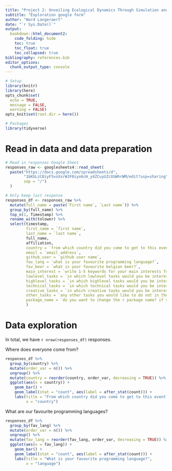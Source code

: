 ```yaml
---
title: "Project 2: Unveiling Ecological Dynamics Through Simulation and Visualization of Biodiversity Data Cubes"
subtitle: "Exploration google form"
author: "Ward Langeraert"
date: "`r Sys.Date()`"
output:
  bookdown::html_document2:
    code_folding: hide
    toc: true
    toc_float: true
    toc_collapsed: true
bibliography: references.bib
editor_options: 
  chunk_output_type: console
---
```


```r
# Setup
library(knitr)
library(here)
opts_chunk$set(
  echo = TRUE,
  message = FALSE,
  warning = FALSE)
opts_knit$set(root.dir = here())

# Packages
library(tidyverse)
```

# Read in data and data preparation

```r
# Read in responses Google Sheet
responses_raw <- googlesheets4::read_sheet(
  paste("https://docs.google.com/spreadsheets/d",
        "1bKGLzC8iyF5voXsrWJF0iyo6cH_y4ZCuyUZcXGWhrWM/edit?usp=sharing",
        sep = "/")
  )

# Only keep last response
responses_df <- responses_raw %>%
  mutate(full_name = paste(`First name`, `Last name`)) %>%
  group_by(full_name) %>%
  top_n(1, Timestamp) %>%
  rename_with(tolower) %>%
  select(timestamp,
         first_name = `first name`,
         last_name = `last name`,
         full_name,
         affiliation,
         country = `from which country did you come to get to this event?`,
         email = `email address`,
         github_user = `github user name`,
         fav_lang = `what is your favourite programming language?`,
         fav_beer = `what is your favourite belgian beer?`,
         main_interest = `write 1-5 keywords for your main interests for this hackathon (separate them by commas)? for example: algorithms, r programming, spatial analyses, sampling bias`,
         lowlevel_tasks = `in which lowlevel tasks would you be interested?`,
         highlevel_tasks = `in which highlevel tasks would you be interested?`,
         technical_tasks = `in which technical tasks would you be interested?`,
         creative_tasks = `in which creative tasks would you be interested?`,
         other_tasks = `any other tasks you would like to do not in the previous lists (separate them by commas)?`,
         package_name = `do you want to change the r package name? if yes, what name do you propose?`
         )
```

# Data exploration

In total, we have `r nrow(responses_df)` responses.

Where does everyone come from?

```r
responses_df %>%
  group_by(country) %>%
  mutate(order_var = n()) %>%
  ungroup() %>%
  mutate(country = reorder(country, order_var, decreasing = TRUE)) %>%
  ggplot(aes(x = country)) +
    geom_bar() +
    geom_label(stat = "count", aes(label = after_stat(count))) +
    labs(title = "From which country did you come to get to this event?",
         x = "country")
```

What are our favourite programming languages?

```r
responses_df %>%
  group_by(fav_lang) %>%
  mutate(order_var = n()) %>%
  ungroup() %>%
  mutate(fav_lang = reorder(fav_lang, order_var, decreasing = TRUE)) %>%
  ggplot(aes(x = fav_lang)) +
    geom_bar() +
    geom_label(stat = "count", aes(label = after_stat(count))) +
    labs(title = "What is your favourite programming language?",
         x = "language")
```

